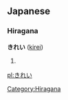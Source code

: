 ==Japanese==
===Hiragana===
'''きれい''' ([[kirei]])
# {{japdef|奇麗|[[beautiful]], [[clean]]}}

[[Category:Hiragana]]

[[pl:きれい]]